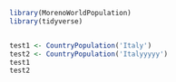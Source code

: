 ```r
library(MorenoWorldPopulation)
library(tidyverse)


test1 <- CountryPopulation('Italy')
test2 <- CountryPopulation('Italyyyyy')
test1
test2
```
